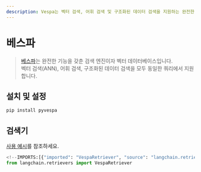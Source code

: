 ```yaml
---
description: Vespa는 벡터 검색, 어휘 검색 및 구조화된 데이터 검색을 지원하는 완전한 기능의 검색 엔진이자 벡터 데이터베이스입니다.
---
```


# 베스파

> [베스파](https://vespa.ai/)는 완전한 기능을 갖춘 검색 엔진이자 벡터 데이터베이스입니다.  
벡터 검색(ANN), 어휘 검색, 구조화된 데이터 검색을 모두 동일한 쿼리에서 지원합니다.

## 설치 및 설정

```bash
pip install pyvespa
```


## 검색기

[사용 예시](/docs/integrations/retrievers/vespa)를 참조하세요.

```python
<!--IMPORTS:[{"imported": "VespaRetriever", "source": "langchain.retrievers", "docs": "https://api.python.langchain.com/en/latest/retrievers/langchain_community.retrievers.vespa_retriever.VespaRetriever.html", "title": "Vespa"}]-->
from langchain.retrievers import VespaRetriever
```